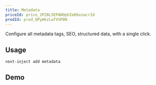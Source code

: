 ```yaml
---
title: Metadata
priceId: price_1PZ8L5EPAN9phIe0kozwcrId
prodId: prod_QPyHkzLwfVVP8N
---
```



Configure all metadata tags, SEO, structured data, with a single click.

## Usage

```bash
next-inject add metadata
```

## Demo

<YouTubeEmbed videoid="bF0WCDBd5x0" />
